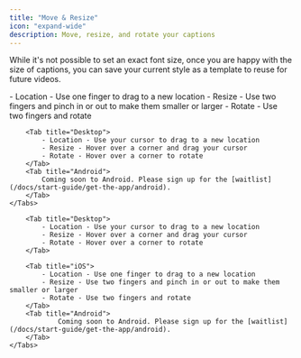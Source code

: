 ```yaml
---
title: "Move & Resize"
icon: "expand-wide"
description: Move, resize, and rotate your captions
---
```


<Tip> While it's not possible to set an exact font size, once you are happy with the size of captions, you can save your current style as a template to reuse for future videos. </Tip>

<div id="ios-tab">
    <Tabs>
        <Tab title="iOS">
            - Location - Use one finger to drag to a new location
            - Resize - Use two fingers and pinch in or out to make them smaller or larger
            - Rotate - Use two fingers and rotate
        </Tab>

        <Tab title="Desktop">
            - Location - Use your cursor to drag to a new location
            - Resize - Hover over a corner and drag your cursor
            - Rotate - Hover over a corner to rotate
        </Tab>
        <Tab title="Android">
            Coming soon to Android. Please sign up for the [waitlist](/docs/start-guide/get-the-app/android).
        </Tab>
    </Tabs>
</div>


<div id="desktop-tab">
    <Tabs>
        
        <Tab title="Desktop">
            - Location - Use your cursor to drag to a new location
            - Resize - Hover over a corner and drag your cursor
            - Rotate - Hover over a corner to rotate
        </Tab>

        <Tab title="iOS">
            - Location - Use one finger to drag to a new location
            - Resize - Use two fingers and pinch in or out to make them smaller or larger
            - Rotate - Use two fingers and rotate
        </Tab>
        <Tab title="Android">
                Coming soon to Android. Please sign up for the [waitlist](/docs/start-guide/get-the-app/android).
        </Tab>
    </Tabs>
</div>